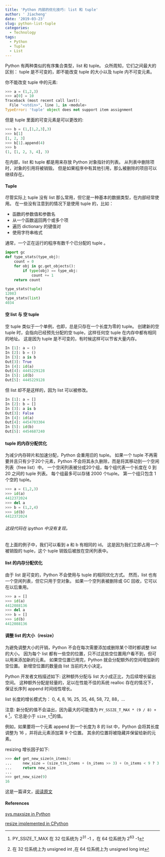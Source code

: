 ```yaml
---
title: 'Python 内部的优化技巧: list 和 tuple'
author: ' Jiacheng'
date: '2019-03-23'
slug: python-list-tuple
categories:
  - Technology
tags:
  - Python
  - Tuple
  - List
---
```


Python 有两种类似的有序集合类型，list 和 tuple。 众所周知，它们之间最大的区别： tuple 是不可变的，即不能改变 tuple 的大小以及 tuple 内不可变元素。

你不能改变 tuple 中的元素:

```python
>>> a = (1,2,3)
>>> a[0] = 10
Traceback (most recent call last):
  File "<stdin>", line 1, in <module>
TypeError: 'tuple' object does not support item assignment
```

但是 tuple 里面的可变元素是可以更改的:

```python
>>> b = (1,[1,2,3],3)
>>> b[1]
[1, 2, 3]
>>> b[1].append(4)
>>> b
(1, [1, 2, 3, 4], 3)
```

在内部，list 和 tuple 都是用来存放 Python 对象指针的列表。 从列表中删除项时，对象的引用将被销毁。 但是如果程序中有其他引用，那么被删除的项目可以继续存在。

#### Tuple

尽管实际上 tuple 没有 list 那么常用，但它是一种基本的数据类型，在内部经常使用。
在一些没有注意到的情况下是使用 tuple 的，比如：

* 函数的参数值和参数名
* 从一个函数返回两个或多个项
* 遍历 dictionary 的键值对
* 使用字符串格式

通常，一个正在运行的程序有数千个已分配的 tuple 。

```python
import gc                                                               
def type_stats(type_obj):  
	count = 0 
	for obj in gc.get_objects():  
 		if type(obj) == type_obj: 
			count += 1 
 	return count 
                                                                       
type_stats(tuple)                                                       
12083
type_stats(list)                                                        
4034
```

#### 空 list 与 空 tuple

空 tuple 类似于一个单例，也即，总是只存在一个长度为零的 tuple。 创建新的空 tuple 时，会指向已经预先分配的空 tuple，这样任何空 tuple 在内存中都有相同的地址。 这是因为 tuple 是不可变的，有时候这样可以节省大量内存。

```python
In [1]: a = ()                                                                  
In [2]: b = ()                                                                  
In [3]: a is b                                                                  
Out[3]: True
In [4]: id(a)                                                                   
Out[4]: 4445229128
In [5]: id(b)                                                                   
Out[5]: 4445229128
```

但 list 却不是这样的，因为 list 可以被修改。

```python
In [1]: a = []                                                                  
In [2]: b = []                                                                  
In [3]: a is b                                                                  
Out[3]: False
In [4]: id(a)                                                                   
Out[4]: 4454703304
In [5]: id(b)                                                                   
Out[5]: 4454687240
```

#### tuple 的内存分配优化

为减少内存碎片和加速分配，Python 会重用旧的 tuple。 如果一个 tuple 不再需要并且只有少于20个元素，Python 不会将其永久删除，而是将其移动到一个空闲列表（free list）中。
一个空闲列表被分成20个组，每个组代表一个长度在 0 到 20 之间的 tuple 列表。 每个组最多可以存储 2000 个tuple。 第一个组只包含 1 个空的 tuple。

```python
>>> a = (1,2,3)
>>> id(a)
4412372024
>>> del a 
>>> b = (1,2,4)
>>> id(b)
4412372024
```

######  这段代码在 ipython 中没有复现。

在上面的例子中，我们可以看到 a 和 b 有相同的 id。 这是因为我们立即占用一个被销毁的 tuple，这个 tuple 销毁后被放在空闲列表中。

#### list 的内存分配优化
由于 list 是可变的，Python 不会使用与 tuple 的相同优化方式。 然而，list 也有一个空闲列表，但它只用于空对象。 如果一个空列表被删除或 GC 回收，它可以在以后重用。

```python
>>> a = []
>>> id(a)
4412088136
>>> del a
>>> b = []
>>> id(b)
4412088136
```

#### 调整 list 的大小（resize）

为避免调整大小的开销，Python 不会在每次需要添加或删除某个项时都调整 list 的大小。 因为每个 list 都有一些空的位置，只不过这些空位置用户看不到，但可以用来添加新的元素。 如果空位置已用完，Python 就会分配额外的空间增加新的空位置。 新增空位置的数量由 list  当前的大小决定。

Python 开发者文档描述如下:
这种额外分配与 list 大小成正比，为后续增长留出空间。 这种额外分配是轻量的，足以在性能不佳的系统 realloc  存在的情况下，保证长序列 append 时间线性增长。

list 长度的增长模式为： 0, 4, 8, 16, 25, 35, 46, 58, 72, 88，…

注意: 新分配的值不会溢出，因为最大的可能值为 `PY_SSIZE_T_MAX * (9 / 8) + 6` ^[PY_SSIZE_T_MAX 在 32 位系统为 2^31^ -1 ，在 64 位系统为 2^63^ -1]，它总是小于 `size_t`^[在 32 位系统上为 unsigned int ,在 64 位系统上为 unsigned long int]的值。

例如，如果要将一个元素 append 到一个长度为 8 的 list 中，Python 会将其长度调整为 16 ，并将此元素添加第 9 个位置。 其余的位置将被隐藏并保留给新的元素。

resizing 增长因子如下:

```python
>>> def get_new_size(n_items):
...     new_size = (size_t)n_items + (n_items >> 3) + (n_items < 9 ? 3 : 6);
...     return new_size
...
>>> get_new_size(9)
16
```
这是一篇译文，[阅读原文](https://rushter.com/blog/python-lists-and-tuples/)

#### References

[sys.maxsize in Python](https://docs.python.org/3/library/sys.html#sys.maxsize)

[resize implemented in CPython](https://github.com/python/cpython/blob/master/Objects/listobject.c)



